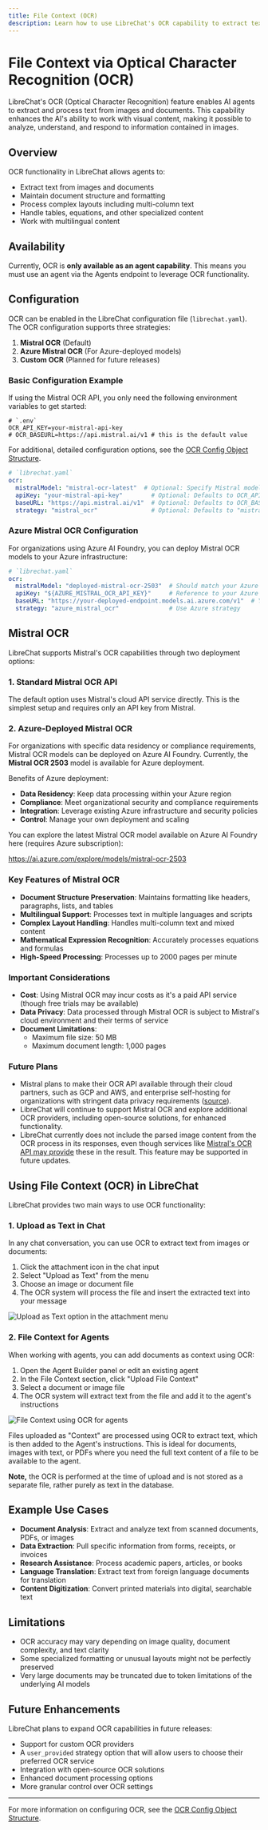 ```yaml
---
title: File Context (OCR)
description: Learn how to use LibreChat's OCR capability to extract text from images and documents for AI processing.
---
```


# File Context via Optical Character Recognition (OCR)

LibreChat's OCR (Optical Character Recognition) feature enables AI agents to extract and process text from images and documents. This capability enhances the AI's ability to work with visual content, making it possible to analyze, understand, and respond to information contained in images.

## Overview

OCR functionality in LibreChat allows agents to:

- Extract text from images and documents
- Maintain document structure and formatting
- Process complex layouts including multi-column text
- Handle tables, equations, and other specialized content
- Work with multilingual content

## Availability

Currently, OCR is **only available as an agent capability**. This means you must use an agent via the Agents endpoint to leverage OCR functionality.

## Configuration

OCR can be enabled in the LibreChat configuration file (`librechat.yaml`). The OCR configuration supports three strategies:

1. **Mistral OCR** (Default)
2. **Azure Mistral OCR** (For Azure-deployed models)
3. **Custom OCR** (Planned for future releases)

### Basic Configuration Example

If using the Mistral OCR API, you only need the following environment variables to get started:

```.env
# `.env`
OCR_API_KEY=your-mistral-api-key
# OCR_BASEURL=https://api.mistral.ai/v1 # this is the default value
```

For additional, detailed configuration options, see the [OCR Config Object Structure](/docs/configuration/librechat_yaml/object_structure/ocr).

```yaml
# `librechat.yaml`
ocr:
  mistralModel: "mistral-ocr-latest"  # Optional: Specify Mistral model, defaults to "mistral-ocr-latest"
  apiKey: "your-mistral-api-key"        # Optional: Defaults to OCR_API_KEY env variable
  baseURL: "https://api.mistral.ai/v1"  # Optional: Defaults to OCR_BASEURL env variable, or Mistral's API if no variable set
  strategy: "mistral_ocr"               # Optional: Defaults to "mistral_ocr"
```

### Azure Mistral OCR Configuration

For organizations using Azure AI Foundry, you can deploy Mistral OCR models to your Azure infrastructure:

```yaml
# `librechat.yaml`
ocr:
  mistralModel: "deployed-mistral-ocr-2503"  # Should match your Azure deployment name
  apiKey: "${AZURE_MISTRAL_OCR_API_KEY}"     # Reference to your Azure API key in .env
  baseURL: "https://your-deployed-endpoint.models.ai.azure.com/v1"  # Your Azure endpoint
  strategy: "azure_mistral_ocr"              # Use Azure strategy
```

## Mistral OCR

LibreChat supports Mistral's OCR capabilities through two deployment options:

### 1. Standard Mistral OCR API

The default option uses Mistral's cloud API service directly. This is the simplest setup and requires only an API key from Mistral.

### 2. Azure-Deployed Mistral OCR

For organizations with specific data residency or compliance requirements, Mistral OCR models can be deployed on Azure AI Foundry. Currently, the **Mistral OCR 2503** model is available for Azure deployment.

Benefits of Azure deployment:
- **Data Residency**: Keep data processing within your Azure region
- **Compliance**: Meet organizational security and compliance requirements
- **Integration**: Leverage existing Azure infrastructure and security policies
- **Control**: Manage your own deployment and scaling

You can explore the latest Mistral OCR model available on Azure AI Foundry here (requires Azure subscription):

https://ai.azure.com/explore/models/mistral-ocr-2503

### Key Features of Mistral OCR

- **Document Structure Preservation**: Maintains formatting like headers, paragraphs, lists, and tables
- **Multilingual Support**: Processes text in multiple languages and scripts
- **Complex Layout Handling**: Handles multi-column text and mixed content
- **Mathematical Expression Recognition**: Accurately processes equations and formulas
- **High-Speed Processing**: Processes up to 2000 pages per minute

### Important Considerations

- **Cost**: Using Mistral OCR may incur costs as it's a paid API service (though free trials may be available)
- **Data Privacy**: Data processed through Mistral OCR is subject to Mistral's cloud environment and their terms of service
- **Document Limitations**: 
  - Maximum file size: 50 MB
  - Maximum document length: 1,000 pages

### Future Plans

- Mistral plans to make their OCR API available through their cloud partners, such as GCP and AWS, and enterprise self-hosting for organizations with stringent data privacy requirements ([source](https://mistral.ai/fr/news/mistral-ocr)).
- LibreChat will continue to support Mistral OCR and explore additional OCR providers, including open-source solutions, for enhanced functionality.
- LibreChat currently does not include the parsed image content from the OCR process in its responses, even though services like [Mistral's OCR API may provide](https://docs.mistral.ai/api/#tag/ocr) these in the result. This feature may be supported in future updates.

## Using File Context (OCR) in LibreChat

LibreChat provides two main ways to use OCR functionality:

### 1. Upload as Text in Chat

In any chat conversation, you can use OCR to extract text from images or documents:

1. Click the attachment icon in the chat input
2. Select "Upload as Text" from the menu
3. Choose an image or document file
4. The OCR system will process the file and insert the extracted text into your message

![Upload as Text option in the attachment menu](/images/ocr/upload_as_text.png)

### 2. File Context for Agents

When working with agents, you can add documents as context using OCR:

1. Open the Agent Builder panel or edit an existing agent
2. In the File Context section, click "Upload File Context"
3. Select a document or image file
4. The OCR system will extract text from the file and add it to the agent's instructions

![File Context using OCR for agents](/images/ocr/file_context_ocr.png)

Files uploaded as "Context" are processed using OCR to extract text, which is then added to the Agent's instructions. This is ideal for documents, images with text, or PDFs where you need the full text content of a file to be available to the agent.

**Note,** the OCR is performed at the time of upload and is not stored as a separate file, rather purely as text in the database.

## Example Use Cases

- **Document Analysis**: Extract and analyze text from scanned documents, PDFs, or images
- **Data Extraction**: Pull specific information from forms, receipts, or invoices
- **Research Assistance**: Process academic papers, articles, or books
- **Language Translation**: Extract text from foreign language documents for translation
- **Content Digitization**: Convert printed materials into digital, searchable text

## Limitations

- OCR accuracy may vary depending on image quality, document complexity, and text clarity
- Some specialized formatting or unusual layouts might not be perfectly preserved
- Very large documents may be truncated due to token limitations of the underlying AI models

## Future Enhancements

LibreChat plans to expand OCR capabilities in future releases:

- Support for custom OCR providers
- A `user_provided` strategy option that will allow users to choose their preferred OCR service
- Integration with open-source OCR solutions
- Enhanced document processing options
- More granular control over OCR settings

---

For more information on configuring OCR, see the [OCR Config Object Structure](/docs/configuration/librechat_yaml/object_structure/ocr).
